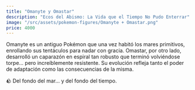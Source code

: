 ```yaml
---
title: "Omanyte y Omastar"
description: "Ecos del Abismo: La Vida que el Tiempo No Pudo Enterrar"
image: "/src/assets/pokemon-figures/Omanyte + Omastar.png"
price: 4000
---
```


Omanyte es un antiguo Pokémon que una vez habitó los mares primitivos, enrollando sus tentáculos para nadar con gracia. Omastar, por otro lado, desarrolló un caparazón en espiral tan robusto que terminó volviéndose torpe… pero increíblemente resistente. Su evolución refleja tanto el poder de adaptación como las consecuencias de la misma.

🪨 Del fondo del mar... y del fondo del tiempo.